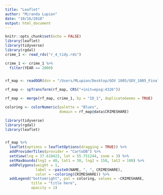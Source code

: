 ```yaml
---
title: "Leaflet"
author: "Miranda Lupion"
date: "10/16/2018"
output: html_document
---
```



```r
knitr::opts_chunk$set(echo = FALSE)
library(leaflet)
library(tidyverse)
library(rgdal)
crime_1 <- read_rds("r_4_tidy.rds")

crime_1 <- crime_1 %>%
  filter(YEAR == 2000)


rf_map <- readOGR(dsn = "/Users/MLupion/Desktop/GOV 1005/GOV_1005_Final_Project/RUS_adm", layer = "RUS_adm1")

rf_map <- spTransform(rf_map, CRS("+init=epsg:4326"))

rf_map <- merge(rf_map, crime_1, by = "ID_1", duplicateGeoms = TRUE)

coloring <- colorNumeric(palette = "Blues",
                         domain = rf_map@data$CRIMESHARE)

```


```r
library(tidyverse)
library(rgdal)
library(leaflet)


rf_map %>%
  leaflet(options = leafletOptions(dragging = TRUE)) %>%
  addProviderTiles(provider = "CartoDB") %>%
  setView(lng = 37.618423, lat = 55.751244, zoom = 3) %>%
  setMaxBounds(lng1 = 40, lat1 = 30, lng2 = 150, lat2 = 100) %>%
  addPolygons(weight = 1, 
              label = ~paste0(NAME, ", ", CRIMESHARE),
              color = ~coloring(CRIMESHARE)) %>%
  addLegend("bottomright", pal = coloring, values = ~CRIMESHARE,
            title = "title here",
            opacity = 1)

```


